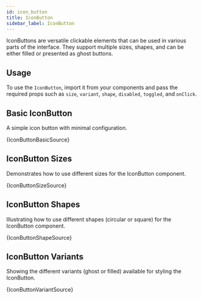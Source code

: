 ```yaml
---
id: icon_button
title: IconButton
sidebar_label: IconButton
---
```


IconButtons are versatile clickable elements that can be used in various parts of the interface. They support multiple sizes, shapes, and can be either filled or presented as ghost buttons.

## Usage

To use the `IconButton`, import it from your components and pass the required props such as `size`, `variant`, `shape`, `disabled`, `toggled`, and `onClick`.


## Basic IconButton

A simple icon button with minimal configuration.


<CodeSample>
    <IconButtonBasicDemo />
</CodeSample>

<CodeBlock language="tsx">{IconButtonBasicSource}</CodeBlock>

## IconButton Sizes

Demonstrates how to use different sizes for the IconButton component.


<CodeSample>
    <IconButtonSizeDemo />
</CodeSample>

<CodeBlock language="tsx">{IconButtonSizeSource}</CodeBlock>

## IconButton Shapes

Illustrating how to use different shapes (circular or square) for the IconButton component.


<CodeSample>
    <IconButtonShapeDemo />
</CodeSample>

<CodeBlock language="tsx">{IconButtonShapeSource}</CodeBlock>

## IconButton Variants

Showing the different variants (ghost or filled) available for styling the IconButton.


<CodeSample>
    <IconButtonVariantDemo />
</CodeSample>

<CodeBlock language="tsx">{IconButtonVariantSource}</CodeBlock>
